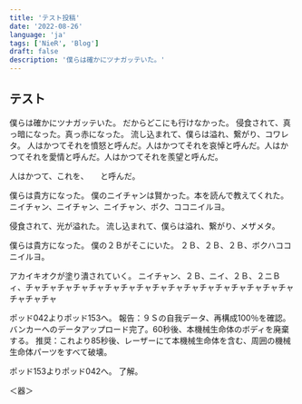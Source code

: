 ```yaml
---
title: 'テスト投稿'
date: '2022-08-26'
language: 'ja'
tags: ['NieR', 'Blog']
draft: false
description: '僕らは確かにツナガッテいた。'
---
```


## テスト

僕らは確かにツナガッテいた。
だからどこにも行けなかった。
侵食されて、真っ暗になった。真っ赤になった。
流し込まれて、僕らは溢れ、繋がり、コワレタ。
人はかつてそれを憤怒と呼んだ。人はかつてそれを哀悼と呼んだ。人はかつてそれを愛情と呼んだ。人はかつてそれを羨望と呼んだ。

人はかつて、これを、　　と呼んだ。

僕らは貴方になった。
僕のニイチャンは賢かった。本を読んで教えてくれた。
ニイチャン、ニイチャン、ニイチャン、ボク、ココニイルヨ。

侵食されて、光が溢れた。
流し込まれて、僕らは溢れ、繋がり、メザメタ。

僕らは貴方になった。
僕の２Ｂがそこにいた。
２Ｂ、２Ｂ、２Ｂ、ボクハココニイルヨ。

アカイキオクが塗り潰されていく。
ニイチャン、２Ｂ、ニイ、２Ｂ、２ニＢィ、チャチャチャチャチャチャチャチャチャチャチャチャチャチャチャチャチャチャチャチャ

ポッド042よりポッド153へ。
報告：９Ｓの自我データ、再構成100％を確認。バンカーへのデータアップロード完了。60秒後、本機械生命体のボディを廃棄する。
推奨：これより85秒後、レーザーにて本機械生命体を含む、周囲の機械生命体パーツをすべて破壊。

ポッド153よりポッド042へ。
了解。

＜器＞
